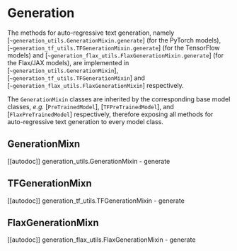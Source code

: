<!--Copyright 2022 The HuggingFace Team. All rights reserved.

Licensed under the Apache License, Version 2.0 (the "License"); you may not use this file except in compliance with
the License. You may obtain a copy of the License at

http://www.apache.org/licenses/LICENSE-2.0

Unless required by applicable law or agreed to in writing, software distributed under the License is distributed on
an "AS IS" BASIS, WITHOUT WARRANTIES OR CONDITIONS OF ANY KIND, either express or implied. See the License for the
specific language governing permissions and limitations under the License.
-->

# Generation

The methods for auto-regressive text generation, namely [`~generation_utils.GenerationMixin.generate`] (for the PyTorch models), [`~generation_tf_utils.TFGenerationMixin.generate`] (for the TensorFlow models) and [`~generation_flax_utils.FlaxGenerationMixin.generate`] (for the Flax/JAX models), are implemented in [`~generation_utils.GenerationMixin`], [`~generation_tf_utils.TFGenerationMixin`] and [`~generation_flax_utils.FlaxGenerationMixin`] respectively.

The `GenerationMixin` classes are inherited by the corresponding base model classes, *e.g.* [`PreTrainedModel`], [`TFPreTrainedModel`], and [`FlaxPreTrainedModel`] respectively, therefore exposing all 
methods for auto-regressive text generation to every model class.

## GenerationMixn

[[autodoc]] generation_utils.GenerationMixin
	- generate

## TFGenerationMixn

[[autodoc]] generation_tf_utils.TFGenerationMixin
	- generate

## FlaxGenerationMixn

[[autodoc]] generation_flax_utils.FlaxGenerationMixin
	- generate
